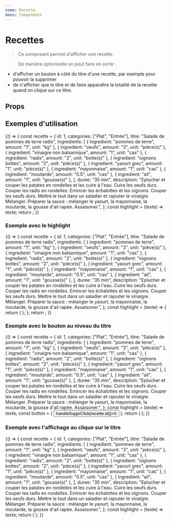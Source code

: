 ```yaml
---
name: Recette
menu: Components
---
```


# Recettes


> Ce composant permet d'afficher une recette.

> De manière optionnelle on peut faire en sorte :

- d'afficher un bouton à côté du titre d'une recette, par exemple pour pouvoir la supprimer
- de n'afficher que le titre et de faire apparaître la totalité de la recette quand on clique sur ce titre.

## Props

<Props of={Recette} />

## Exemples d'utilisation

<Playground>
  {() => {
    const recette = {
      id: 1,
      categories: ["Plat", "Entrée"],
      titre: "Salade de pommes de terre radis",
      ingredients: [
        { ingredient: "pommes de terre", amount: "1", unit: "kg" },
        { ingredient: "oeufs", amount: "3", unit: "pièce(s)" },
        { ingredient: "vinaigre non balsamique", amount: "1", unit: "cas" },
        { ingredient: "radis", amount: "2", unit: "botte(s)" },
        { ingredient: "oignons bottes", amount: "2", unit: "pièce(s)" },
        { ingredient: "yaourt grec", amount: "1", unit: "pièce(s)" },
        { ingredient: "mayonnaise", amount: "1", unit: "cas" },
        { ingredient: "moutarde", amount: "0.5", unit: "cas" },
        { ingredient: "ail", amount: "1", unit: "gousse(s)" },
      ],
      duree: "35 min",
      description:
        "Eplucher et couper les patates en rondelles et les cuire à l'eau. Cuire les oeufs durs. Couper les radis en rondelles. Emincer les échalottes et les oignons. Couper les oeufs durs. Mettre le tout dans un saladier et rajouter le vinaigre. Mélanger. Préparer la sauce :  mélanger le yaourt, la mayonnaise, la moutarde, la gousse d'ail rapée. Assaisoner.",
    };
    const highlight = (texte) => texte;
    return <Recette recette={recette} highlight={highlight} />;
  }}
</Playground>

### Exemple avec le highlight

<Playground>
  {() => {
    const recette = {
      id: 1,
      categories: ["Plat", "Entrée"],
      titre: "Salade de pommes de terre radis",
      ingredients: [
        { ingredient: "pommes de terre", amount: "1", unit: "kg" },
        { ingredient: "oeufs", amount: "3", unit: "pièce(s)" },
        { ingredient: "vinaigre non balsamique", amount: "1", unit: "cas" },
        { ingredient: "radis", amount: "2", unit: "botte(s)" },
        { ingredient: "oignons bottes", amount: "2", unit: "pièce(s)" },
        { ingredient: "yaourt grec", amount: "1", unit: "pièce(s)" },
        { ingredient: "mayonnaise", amount: "1", unit: "cas" },
        { ingredient: "moutarde", amount: "0.5", unit: "cas" },
        { ingredient: "ail", amount: "1", unit: "gousse(s)" },
      ],
      duree: "35 min",
      description:
        "Eplucher et couper les patates en rondelles et les cuire à l'eau. Cuire les oeufs durs. Couper les radis en rondelles. Emincer les échalottes et les oignons. Couper les oeufs durs. Mettre le tout dans un saladier et rajouter le vinaigre. Mélanger. Préparer la sauce :  mélanger le yaourt, la mayonnaise, la moutarde, la gousse d'ail rapée. Assaisoner.",
    };
    const highlight = (texte) => {
      return (
        <Highlighter
          highlightClassName="searchHighlight"
          searchWords={["salade", "Epl", "radis"]}
          textToHighlight={texte}
        />
      );
    };
    return <Recette recette={recette} highlight={highlight} />;
  }}
</Playground>

### Exemple avec le bouton au niveau du titre

<Playground>
  {() => {
    const recette = {
      id: 1,
      categories: ["Plat", "Entrée"],
      titre: "Salade de pommes de terre radis",
      ingredients: [
        { ingredient: "pommes de terre", amount: "1", unit: "kg" },
        { ingredient: "oeufs", amount: "3", unit: "pièce(s)" },
        { ingredient: "vinaigre non balsamique", amount: "1", unit: "cas" },
        { ingredient: "radis", amount: "2", unit: "botte(s)" },
        { ingredient: "oignons bottes", amount: "2", unit: "pièce(s)" },
        { ingredient: "yaourt grec", amount: "1", unit: "pièce(s)" },
        { ingredient: "mayonnaise", amount: "1", unit: "cas" },
        { ingredient: "moutarde", amount: "0.5", unit: "cas" },
        { ingredient: "ail", amount: "1", unit: "gousse(s)" },
      ],
      duree: "35 min",
      description:
        "Eplucher et couper les patates en rondelles et les cuire à l'eau. Cuire les oeufs durs. Couper les radis en rondelles. Emincer les échalottes et les oignons. Couper les oeufs durs. Mettre le tout dans un saladier et rajouter le vinaigre. Mélanger. Préparer la sauce :  mélanger le yaourt, la mayonnaise, la moutarde, la gousse d'ail rapée. Assaisoner.",
    };
    const highlight = (texte) => texte;
    const button = (
      <button onClick={() => handleSupprClick(recette.id)}>X</button>
    );
    return (
      <Recette
        recette={recette}
        highlight={highlight}
        optionalButton={button}
      />
    );
  }}
</Playground>

### Exemple avec l'affichage au clique sur le titre

<Playground>
  {() => {
    const recette = {
      id: 1,
      categories: ["Plat", "Entrée"],
      titre: "Salade de pommes de terre radis",
      ingredients: [
        { ingredient: "pommes de terre", amount: "1", unit: "kg" },
        { ingredient: "oeufs", amount: "3", unit: "pièce(s)" },
        { ingredient: "vinaigre non balsamique", amount: "1", unit: "cas" },
        { ingredient: "radis", amount: "2", unit: "botte(s)" },
        { ingredient: "oignons bottes", amount: "2", unit: "pièce(s)" },
        { ingredient: "yaourt grec", amount: "1", unit: "pièce(s)" },
        { ingredient: "mayonnaise", amount: "1", unit: "cas" },
        { ingredient: "moutarde", amount: "0.5", unit: "cas" },
        { ingredient: "ail", amount: "1", unit: "gousse(s)" },
      ],
      duree: "35 min",
      description:
        "Eplucher et couper les patates en rondelles et les cuire à l'eau. Cuire les oeufs durs. Couper les radis en rondelles. Emincer les échalottes et les oignons. Couper les oeufs durs. Mettre le tout dans un saladier et rajouter le vinaigre. Mélanger. Préparer la sauce :  mélanger le yaourt, la mayonnaise, la moutarde, la gousse d'ail rapée. Assaisoner.",
    };
    const highlight = (texte) => texte;
    return (
      <Recette recette={recette} highlight={highlight} activateClick={true} />
    );
  }}
</Playground>
